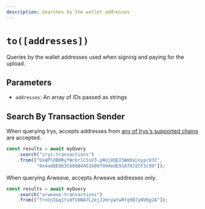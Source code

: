 ```yaml
---
description: Searches by the wallet addresses
---
```



# `to([addresses])`

Queries by the wallet addresses used when signing and paying for the upload. 

## Parameters


- `addresses`: An array of IDs passed as strings

## Search By **Transaction Sender**

When querying Irys, accepts addresses from [any of Irys's supported chains](/overview/supported-tokens) are accepted.

```js
const results = await myQuery
	.search("irys:transactions")
	.from(["UsWPlOBHRyfWcbrlC5sV3-pNUjOQEI5WmDxLnypc93I", 
	       "0x4adDE0b3C686B4453e007994edE91A7832CF3c99"]);
```

When querying Arweave, accepts Arweave addresses only.

```js
const results = await myQuery
	.search("arweave:transactions")
	.from(["TrnCnIGq1tx8TV8NA7L2ejJJmrywtwRfq9Q7yNV6g2A"]);
```